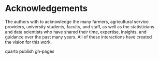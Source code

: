 # Acknowledgements

The authors with to acknowledge the many farmers, agricultural service providers, university students, faculty, and staff, as well as the statisticians and data scientists who have shared their time, expertise, insights, and guidance over the past many years. All of these interactions have created the vision for this work.

quarto publish gh-pages
